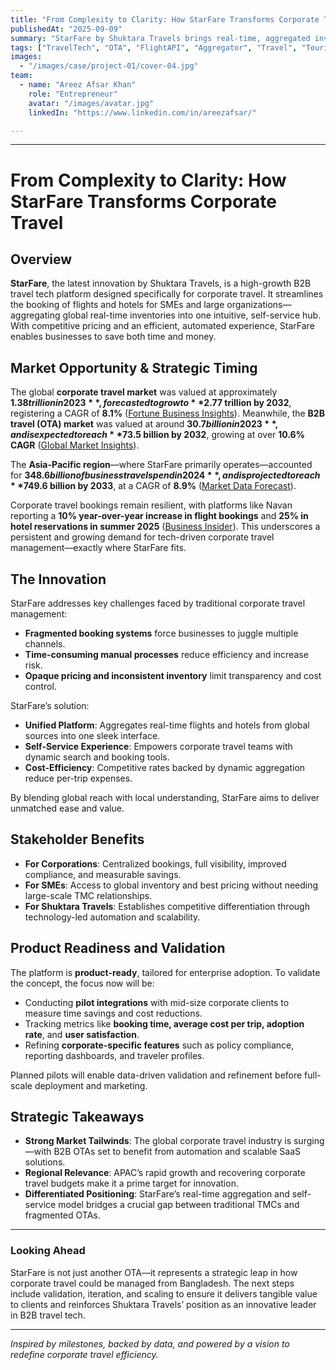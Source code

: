 ```yaml
---
title: "From Complexity to Clarity: How StarFare Transforms Corporate Travel"
publishedAt: "2025-09-09"
summary: "StarFare by Shuktara Travels brings real-time, aggregated inventory and self-service efficiency to corporate travel management."
tags: ["TravelTech", "OTA", "FlightAPI", "Aggregator", "Travel", "Tourism"]
images:
  - "/images/case/project-01/cover-04.jpg"
team:
  - name: "Areez Afsar Khan"
    role: "Entrepreneur"
    avatar: "/images/avatar.jpg"
    linkedIn: "https://www.linkedin.com/in/areezafsar/"

---
```


---

# From Complexity to Clarity: How StarFare Transforms Corporate Travel

## Overview

**StarFare**, the latest innovation by Shuktara Travels, is a high-growth B2B travel tech platform designed specifically for corporate travel. It streamlines the booking of flights and hotels for SMEs and large organizations—aggregating global real-time inventories into one intuitive, self-service hub. With competitive pricing and an efficient, automated experience, StarFare enables businesses to save both time and money.

## Market Opportunity & Strategic Timing

The global **corporate travel market** was valued at approximately **$1.38 trillion in 2023**, forecasted to grow to **$2.77 trillion by 2032**, registering a CAGR of **8.1%** ([Fortune Business Insights](https://www.fortunebusinessinsights.com/business-travel-market-110564?utm_source=chatgpt.com)). Meanwhile, the **B2B travel (OTA) market** was valued at around **$30.7 billion in 2023**, and is expected to reach **$73.5 billion by 2032**, growing at over **10.6% CAGR** ([Global Market Insights](https://www.gminsights.com/industry-analysis/b2b-travel-market?utm_source=chatgpt.com)).

The **Asia-Pacific region**—where StarFare primarily operates—accounted for **$348.6 billion of business travel spend in 2024**, and is projected to reach **$749.6 billion by 2033**, at a CAGR of **8.9%** ([Market Data Forecast](https://www.marketdataforecast.com/market-reports/asia-pacific-business-travel-market?utm_source=chatgpt.com)).

Corporate travel bookings remain resilient, with platforms like Navan reporting a **10% year-over-year increase in flight bookings** and **25% in hotel reservations in summer 2025** ([Business Insider](https://www.businessinsider.com/summer-business-travel-demand-americans-2025-5?utm_source=chatgpt.com)). This underscores a persistent and growing demand for tech-driven corporate travel management—exactly where StarFare fits.

## The Innovation

StarFare addresses key challenges faced by traditional corporate travel management:

- **Fragmented booking systems** force businesses to juggle multiple channels.
- **Time-consuming manual processes** reduce efficiency and increase risk.
- **Opaque pricing and inconsistent inventory** limit transparency and cost control.

StarFare’s solution:

- **Unified Platform**: Aggregates real-time flights and hotels from global sources into one sleek interface.
- **Self-Service Experience**: Empowers corporate travel teams with dynamic search and booking tools.
- **Cost-Efficiency**: Competitive rates backed by dynamic aggregation reduce per-trip expenses.

By blending global reach with local understanding, StarFare aims to deliver unmatched ease and value.

## Stakeholder Benefits

- **For Corporations**: Centralized bookings, full visibility, improved compliance, and measurable savings.
- **For SMEs**: Access to global inventory and best pricing without needing large-scale TMC relationships.
- **For Shuktara Travels**: Establishes competitive differentiation through technology-led automation and scalability.

## Product Readiness and Validation

The platform is **product-ready**, tailored for enterprise adoption. To validate the concept, the focus now will be:

- Conducting **pilot integrations** with mid-size corporate clients to measure time savings and cost reductions.
- Tracking metrics like **booking time, average cost per trip, adoption rate**, and **user satisfaction**.
- Refining **corporate-specific features** such as policy compliance, reporting dashboards, and traveler profiles.

Planned pilots will enable data-driven validation and refinement before full-scale deployment and marketing.

## Strategic Takeaways

- **Strong Market Tailwinds**: The global corporate travel industry is surging—with B2B OTAs set to benefit from automation and scalable SaaS solutions.
- **Regional Relevance**: APAC’s rapid growth and recovering corporate travel budgets make it a prime target for innovation.
- **Differentiated Positioning**: StarFare’s real-time aggregation and self-service model bridges a crucial gap between traditional TMCs and fragmented OTAs.

---

### Looking Ahead

StarFare is not just another OTA—it represents a strategic leap in how corporate travel could be managed from Bangladesh. The next steps include validation, iteration, and scaling to ensure it delivers tangible value to clients and reinforces Shuktara Travels’ position as an innovative leader in B2B travel tech.

---

*Inspired by milestones, backed by data, and powered by a vision to redefine corporate travel efficiency.*

